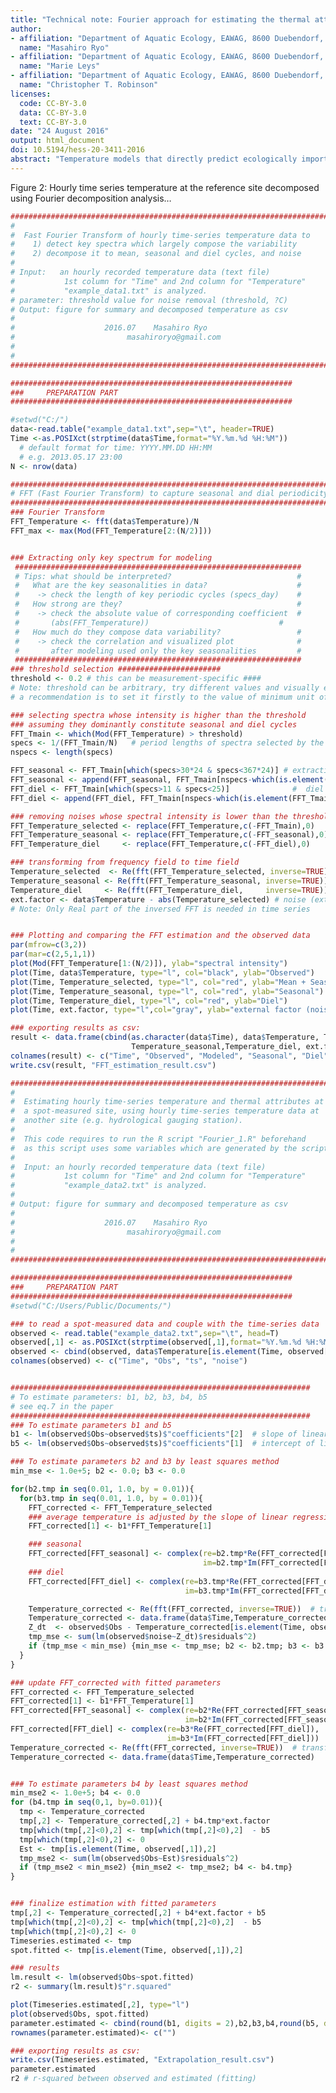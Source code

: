 ```yaml
---
title: "Technical note: Fourier approach for estimating the thermal attributes of streams"
author: 
- affiliation: "Department of Aquatic Ecology, EAWAG, 8600 Duebendorf, Switzerland; Department of Civil Engineering, Tokyo Institute of Technology, 2-12-1 Ookayama, Meguro-ku, 152-0033 Tokyo, Japan; Institute of Integrative Biology, ETH-Zürich, 8092 Zürich, Switzerland"
  name: "Masahiro Ryo"
- affiliation: "Department of Aquatic Ecology, EAWAG, 8600 Duebendorf, Switzerland; Institute of Integrative Biology, ETH-Zürich, 8092 Zürich, Switzerland"
  name: "Marie Leys"
- affiliation: "Department of Aquatic Ecology, EAWAG, 8600 Duebendorf, Switzerland; Institute of Integrative Biology, ETH-Zürich, 8092 Zürich, Switzerland"
  name: "Christopher T. Robinson"
licenses:
  code: CC-BY-3.0
  data: CC-BY-3.0
  text: CC-BY-3.0
date: "24 August 2016"
output: html_document
doi: 10.5194/hess-20-3411-2016
abstract: "Temperature models that directly predict ecologically important thermal attributes across spatiotemporal scales are still poorly developed. This study developed an analytical method based on Fourier analysis to estimate seasonal and diel periodicities, as well as irregularities in stream temperature, at data-poor sites. The method extrapolates thermal attributes from highly resolved temperature data at a reference site to the data-poor sites on the assumption of spatial autocorrelation. We first quantified the thermal attributes of a glacier-fed stream in the Swiss Alps using 2 years of hourly recorded temperature. Our approach decomposed stream temperature into its average temperature of 3.8 ◦ C, a diel periodicity of 4.9 ◦ C, seasonal periodicity spanning 7.5 ◦ C, and the remaining irregularity (variance) with an average of 0.0 ◦ C but spanning 9.7 ◦ C. These attributes were used to estimate thermal characteristics at upstream sites where temperatures were measured monthly, and we found that a diel periodicity and the variance strongly contributed to the variability at the sites. We evaluated the performance of our predictive mechanism and found that our approach can reasonably estimate periodic components and extremes. We could also estimate the variability in irregularity, which cannot be represented by other techniques that assume a linear relationship in temperature variabilities between sites. The results confirm that spatially extrapolating thermal attributes based on Fourier analysis can predict thermal characteristics at a data-poor site. The R scripts used in this study are available in the Supplement."
---
```



Figure 2: Hourly time series temperature at the reference site decomposed using Fourier decomposition analysis...


```r
##########################################################################
#
#  Fast Fourier Transform of hourly time-series temperature data to 
#    1) detect key spectra which largely compose the variability
#    2) decompose it to mean, seasonal and diel cycles, and noise
#
# Input:   an hourly recorded temperature data (text file)
#           1st column for "Time" and 2nd column for "Temperature"
#           "example_data1.txt" is analyzed.
# parameter: threshold value for noise removal (threshold, ?C)
# Output: figure for summary and decomposed temperature as csv
#
#                    2016.07    Masahiro Ryo
#                         masahiroryo@gmail.com
#
#
##########################################################################

###############################################################
###     PREPARATION PART
###############################################################

#setwd("C:/")
data<-read.table("example_data1.txt",sep="\t", header=TRUE)
Time <-as.POSIXct(strptime(data$Time,format="%Y.%m.%d %H:%M"))
  # default format for time: YYYY.MM.DD HH:MM
  # e.g. 2013.05.17 23:00
N <- nrow(data)

##########################################################################
# FFT (Fast Fourier Transform) to capture seasonal and dial periodicity
###########################################################################
### Fourier Transform
FFT_Temperature <- fft(data$Temperature)/N  
FFT_max <- max(Mod(FFT_Temperature[2:(N/2)]))


### Extracting only key spectrum for modeling
 ################################################################
 # Tips: what should be interpreted?                            #
 #   What are the key seasonalities in data?                    #
 #    -> check the length of key periodic cycles (specs_day)    #
 #   How strong are they?                                       #
 #    -> check the absolute value of corresponding coefficient  #
 #       (abs(FFT_Temperature))                             #
 #   How much do they compose data variability?                 #
 #    -> check the correlation and visualized plot              #
 #       after modeling used only the key seasonalities         #
 ################################################################
### threshold selection #######################
threshold <- 0.2 # this can be measurement-specific ####
# Note: threshold can be arbitrary, try different values and visually evaluate from figures
# a recommendation is to set it firstly to the value of minimum unit of measurement  

### selecting spectra whose intensity is higher than the threshold
### assuming they dominantly constitute seasonal and diel cycles
FFT_Tmain <- which(Mod(FFT_Temperature) > threshold) 
specs <- 1/(FFT_Tmain/N)   # period lengths of spectra selected by the threshold (T=1/f) [hour]
nspecs <- length(specs)

FFT_seasonal <- FFT_Tmain[which(specs>30*24 & specs<367*24)] # extracting seasonal component
FFT_seasonal <- append(FFT_seasonal, FFT_Tmain[nspecs-which(is.element(FFT_Tmain,FFT_seasonal))+2])  # also corresponding ones
FFT_diel <- FFT_Tmain[which(specs>11 & specs<25)]              #  diel component
FFT_diel <- append(FFT_diel, FFT_Tmain[nspecs-which(is.element(FFT_Tmain,FFT_diel))+2])

### removing noises whose spectral intensity is lower than the threshold
FFT_Temperature_selected <- replace(FFT_Temperature,c(-FFT_Tmain),0)    
FFT_Temperature_seasonal <- replace(FFT_Temperature,c(-FFT_seasonal),0)
FFT_Temperature_diel     <- replace(FFT_Temperature,c(-FFT_diel),0)

### transforming from frequency field to time field
Temperature_selected  <- Re(fft(FFT_Temperature_selected, inverse=TRUE))  
Temperature_seasonal <- Re(fft(FFT_Temperature_seasonal, inverse=TRUE))
Temperature_diel     <- Re(fft(FFT_Temperature_diel,     inverse=TRUE))
ext.factor <- data$Temperature - abs(Temperature_selected) # noise (external factor)
# Note: Only Real part of the inversed FFT is needed in time series


### Plotting and comparing the FFT estimation and the observed data
par(mfrow=c(3,2))
par(mar=c(2,5,1,1))
plot(Mod(FFT_Temperature[1:(N/2)]), ylab="spectral intensity")
plot(Time, data$Temperature, type="l", col="black", ylab="Observed")
plot(Time, Temperature_selected, type="l", col="red", ylab="Mean + Seasonal + Diel" )
plot(Time, Temperature_seasonal, type="l", col="red", ylab="Seasonal")
plot(Time, Temperature_diel, type="l", col="red", ylab="Diel")
plot(Time, ext.factor, type="l",col="gray", ylab="external factor (noise)")

### exporting results as csv:
result <- data.frame(cbind(as.character(data$Time), data$Temperature, Temperature_selected,
                           Temperature_seasonal,Temperature_diel, ext.factor))
colnames(result) <- c("Time", "Observed", "Modeled", "Seasonal", "Diel", "Noise")
write.csv(result, "FFT_estimation_result.csv")
``` 

```r
##########################################################################
#
#  Estimating hourly time-series temperature and thermal attributes at
#  a spot-measured site, using hourly time-series temperature data at 
#  another site (e.g. hydrological gauging station).
#
#  This code requires to run the R script "Fourier_1.R" beforehand
#  as this script uses some variables which are generated by the script. 
#
#  Input: an hourly recorded temperature data (text file)
#           1st column for "Time" and 2nd column for "Temperature"
#           "example_data2.txt" is analyzed.
#
# Output: figure for summary and decomposed temperature as csv
#
#                    2016.07    Masahiro Ryo
#                         masahiroryo@gmail.com
#
#
##########################################################################

###############################################################
###     PREPARATION PART
###############################################################
#setwd("C:/Users/Public/Documents/")

### to read a spot-measured data and couple with the time-series data
observed <- read.table("example_data2.txt",sep="\t", head=T)
observed[,1] <- as.POSIXct(strptime(observed[,1],format="%Y.%m.%d %H:%M"))
observed <- cbind(observed, data$Temperature[is.element(Time, observed[,1])], ext.factor[is.element(Time, observed[,1])])
colnames(observed) <- c("Time", "Obs", "ts", "noise")  


###################################################################
# To estimate parameters: b1, b2, b3, b4, b5
# see eq.7 in the paper
###################################################################
### To estimate parameters b1 and b5
b1 <- lm(observed$Obs~observed$ts)$"coefficients"[2]  # slope of linear regression
b5 <- lm(observed$Obs~observed$ts)$"coefficients"[1]  # intercept of linear regression

### To estimate parameters b2 and b3 by least squares method
min_mse <- 1.0e+5; b2 <- 0.0; b3 <- 0.0

for(b2.tmp in seq(0.01, 1.0, by = 0.01)){
  for(b3.tmp in seq(0.01, 1.0, by = 0.01)){
    FFT_corrected <- FFT_Temperature_selected
    ### average temperature is adjusted by the slope of linear regression
    FFT_corrected[1] <- b1*FFT_Temperature[1]

    ### seasonal
    FFT_corrected[FFT_seasonal] <- complex(re=b2.tmp*Re(FFT_corrected[FFT_seasonal]),
                                           im=b2.tmp*Im(FFT_corrected[FFT_seasonal]))
    ### diel
    FFT_corrected[FFT_diel] <- complex(re=b3.tmp*Re(FFT_corrected[FFT_diel]),
                                       im=b3.tmp*Im(FFT_corrected[FFT_diel]))

    Temperature_corrected <- Re(fft(FFT_corrected, inverse=TRUE))  # transforming from frequency to time
    Temperature_corrected <- data.frame(data$Time,Temperature_corrected)
    Z_dt  <- observed$Obs - Temperature_corrected[is.element(Time, observed[,1]),2]
    tmp_mse <- sum(lm(observed$noise~Z_dt)$residuals^2)
    if (tmp_mse < min_mse) {min_mse <- tmp_mse; b2 <- b2.tmp; b3 <- b3.tmp}
  }  
}

### update FFT_corrected with fitted parameters
FFT_corrected <- FFT_Temperature_selected
FFT_corrected[1] <- b1*FFT_Temperature[1]
FFT_corrected[FFT_seasonal] <- complex(re=b2*Re(FFT_corrected[FFT_seasonal]),
                                       im=b2*Im(FFT_corrected[FFT_seasonal]))
FFT_corrected[FFT_diel] <- complex(re=b3*Re(FFT_corrected[FFT_diel]),
                                   im=b3*Im(FFT_corrected[FFT_diel]))
Temperature_corrected <- Re(fft(FFT_corrected, inverse=TRUE))  # transforming from frequency to time
Temperature_corrected <- data.frame(data$Time,Temperature_corrected)


### To estimate parameters b4 by least squares method
min_mse2 <- 1.0e+5; b4 <- 0.0
for (b4.tmp in seq(0,1, by=0.01)){
  tmp <- Temperature_corrected
  tmp[,2] <- Temperature_corrected[,2] + b4.tmp*ext.factor
  tmp[which(tmp[,2]<0),2] <- tmp[which(tmp[,2]<0),2]  - b5
  tmp[which(tmp[,2]<0),2] <- 0
  Est <- tmp[is.element(Time, observed[,1]),2]
  tmp_mse2 <- sum(lm(observed$Obs~Est)$residuals^2)
  if (tmp_mse2 < min_mse2) {min_mse2 <- tmp_mse2; b4 <- b4.tmp}
}


### finalize estimation with fitted parameters
tmp[,2] <- Temperature_corrected[,2] + b4*ext.factor + b5 
tmp[which(tmp[,2]<0),2] <- tmp[which(tmp[,2]<0),2]  - b5
tmp[which(tmp[,2]<0),2] <- 0
Timeseries.estimated <- tmp
spot.fitted <- tmp[is.element(Time, observed[,1]),2]

### results
lm.result <- lm(observed$Obs~spot.fitted)
r2 <- summary(lm.result)$"r.squared"

plot(Timeseries.estimated[,2], type="l")
plot(observed$Obs, spot.fitted)  
parameter.estimated <- cbind(round(b1, digits = 2),b2,b3,b4,round(b5, digits = 2))
rownames(parameter.estimated)<- c("")

### exporting results as csv:
write.csv(Timeseries.estimated, "Extrapolation_result.csv")
parameter.estimated
r2 # r-squared between observed and estimated (fitting)
  
```

